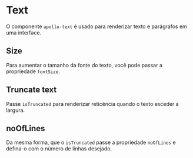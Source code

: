 
# Text

<Status />

O componente `apollo-text` é usado para renderizar texto e parágrafos em uma interface.

<Story id="typography-text--base" />

<Props id="typography-text--base" />

## Size

Para aumentar o tamanho da fonte do texto, você pode passar a propriedade `fontSize`.

<Texts />

## Truncate text

Passe `isTruncated` para renderizar reticência quando o texto exceder a largura.

<Story id="typography-text--truncate" />

## noOfLines

Da mesma forma, que o `isTruncated` passe a propriedade `noOfLines` e defina-o com o número de linhas desejado.

<Story id="typography-text--no-of-lines" />
